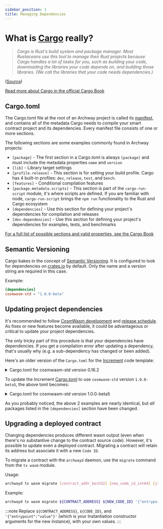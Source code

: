 ```yaml
---
sidebar_position: 1
title: Managing Dependencies
---
```


# What is [Cargo](https://doc.rust-lang.org/cargo/) really?
> _Cargo is Rust's build system and package manager. Most Rustaceans use this tool to manage their Rust projects because Cargo handles a lot of tasks for you, such as building your code, downloading the libraries your code depends on, and building those libraries. (We call the libraries that your code needs dependencies.)_

([Source](https://doc.rust-lang.org/book/ch01-03-hello-cargo.html#hello-cargo))

[Read more about Cargo in the official Cargo Book](https://doc.rust-lang.org/cargo/)

## Cargo.toml

The Cargo.toml file at the root of an Archway project is called its [manifest](https://en.wikipedia.org/wiki/Manifest_file), and contains all of the metadata Cargo needs to compile your smart contract project and its dependencies. Every manifest file consists of one or more sections.

The following sections are some examples commonly found in Archway projects:

- `[package]` - The first section in a Cargo.toml is always `[package]` and must include the metadata properties `name` and `version`
- `[lib]` - Library target settings
- `[profile.release]` - This section is for setting your build profile. Cargo has 4 built-in profiles: `dev`, `release`, `test`, and `bench`.
- `[features]` - Conditional compilation features
- `[package.metadata.scripts]` - This section is part of the `cargo-run-script` module, it's where scripts are defined. If you are familiar with node, `cargo-run-script` brings the `npm run` functionality to the Rust and Cargo ecosystem
- `[dependencies]` -  Use this section for defining your project's dependencies for compilation and releases
- `[dev-dependencies]` - Use this section for defining your project's dependencies for examples, tests, and benchmarks

[For a full list of possible sections and valid properties, see the Cargo Book](https://doc.rust-lang.org/cargo/reference/manifest.html)

## Semantic Versioning

Cargo bakes in the concept of [Semantic Versioning](https://semver.org/). It is configured to look for dependencies on [crates.io](https://crates.io/) by default. Only the name and a version string are required in this case.

Example:

```toml
[dependencies]
cosmwasm-std = "1.0.0-beta"
```

## Updating project dependencies

It's recommended to follow [CosmWasm development](https://github.com/CosmWasm/cosmwasm) and [release schedule](https://github.com/CosmWasm/cosmwasm/releases). As fixes or new features become available, it could be advantageous or critical to update your project dependencies.

The only tricky part of this procedure is that your dependencies have dependencies. If you get a compilation error after updating a dependency, that's usually why (e.g. a sub-dependency has changed or been added).

Here's an older version of the `Cargo.toml` for the [Increment](https://github.com/archway-network/archway-templates/tree/main/increment) code template:

<details>
<summary>Cargo.toml for cosmwasm-std version 0.16.2</summary>

```toml
[package]
name = "{{project-name}}"
version = "0.1.0"
authors = ["{{authors}}"]
edition = "2018"

exclude = [
  # Those files are rust-optimizer artifacts. You might want to commit them for convenience but they should not be part of the source code publication.
  "contract.wasm",
  "hash.txt",
]

# See more keys and their definitions at https://doc.rust-lang.org/cargo/reference/manifest.html

[lib]
crate-type = ["cdylib", "rlib"]

[profile.release]
opt-level = 3
debug = false
rpath = false
lto = true
debug-assertions = false
codegen-units = 1
panic = 'abort'
incremental = false
overflow-checks = true

[features]
# for more explicit tests, cargo test --features=backtraces
backtraces = ["cosmwasm-std/backtraces"]
# use library feature to disable all instantiate/execute/query exports
library = []

[package.metadata.scripts]
optimize = """docker run --rm -v "$(pwd)":/code \
  --mount type=volume,source="$(basename "$(pwd)")_cache",target=/code/target \
  --mount type=volume,source=registry_cache,target=/usr/local/cargo/registry \
  cosmwasm/rust-optimizer:0.12.3
"""

[dependencies]
cosmwasm-std = { version = "0.16.2" }
cosmwasm-storage = { version = "0.16.0" }
cw-storage-plus = "0.8.0"
cw2 = "0.8.1"
schemars = "0.8.3"
serde = { version = "1.0.127", default-features = false, features = ["derive"] }
thiserror = { version = "1.0.26" }

[dev-dependencies]
cosmwasm-schema = { version = "0.16.0" }
```
[Source](https://github.com/archway-network/archway-templates/blob/a4ab128ee2b9cf511007f03564d453b825c5e328/increment/Cargo.toml)

</details>

To update the Increment [Cargo.toml](https://github.com/archway-network/archway-templates/blob/main/increment/Cargo.toml) to use `cosmwasm-std` version `1.0.0-beta5`, the above toml becomes:

<details>
<summary>Cargo.toml for cosmwasm-std version 1.0.0-beta5</summary>

```toml
[package]
name = "{{project-name}}"
version = "0.1.0"
authors = ["{{authors}}"]
edition = "2018"

exclude = [
  # Those files are rust-optimizer artifacts. You might want to commit them for convenience but they should not be part of the source code publication.
  "contract.wasm",
  "hash.txt",
]

# See more keys and their definitions at https://doc.rust-lang.org/cargo/reference/manifest.html

[lib]
crate-type = ["cdylib", "rlib"]

[profile.release]
opt-level = 3
debug = false
rpath = false
lto = true
debug-assertions = false
codegen-units = 1
panic = 'abort'
incremental = false
overflow-checks = true

[features]
# for more explicit tests, cargo test --features=backtraces
backtraces = ["cosmwasm-std/backtraces"]
# use library feature to disable all instantiate/execute/query exports
library = []

[package.metadata.scripts]
optimize = """docker run --rm -v "$(pwd)":/code \
  -e CARGO_TERM_COLOR=always \
  --mount type=volume,source="$(basename "$(pwd)")_cache",target=/code/target \
  --mount type=volume,source=registry_cache,target=/usr/local/cargo/registry \
  cosmwasm/rust-optimizer:0.12.5
"""

[dependencies]
cosmwasm-std = "1.0.0-beta5"
cosmwasm-storage = "1.0.0-beta5"
cw-storage-plus = "0.12"
cw2 = "0.12"
schemars = "0.8"
serde = { version = "1.0", default-features = false, features = ["derive"] }
thiserror = "1.0"

[dev-dependencies]
cosmwasm-schema = "1.0.0-beta5"
```
[Source](https://github.com/archway-network/archway-templates/blob/main/increment/Cargo.toml)
[View the GitHub diff](https://github.com/archway-network/archway-templates/commit/f5860a76c6faa98555554e35b54081014e25a5ba)

</details>

As you probably noticed, the above 2 examples are nearly identical, but _all_ packages listed in the `[dependencies]` section have been changed.

## Upgrading a deployed contract

Changing dependencies produces different wasm output (even when there's no substantive change to the contract source code). However, it's possible to update even a deployed contract. Migrating a contract will retain its address but associate it with a new `Code ID`.

To migrate a contract with the `archwayd` daemon, use the `migrate` command from the `tx wasm` module.

Usage:

```bash
archwayd tx wasm migrate [contract_addr_bech32] [new_code_id_int64] [json_encoded_migration_args] [flags]
```

Example:

```bash
archwayd tx wasm migrate ${CONTRACT_ADDRESS} ${NEW_CODE_ID} '{"entrypoint":"value"}' --gas auto --gas-prices 0.05uconst --gas-adjustment 1.4 --from ${WALLET_LABEL} --chain-id "constantine-1" --node "https://rpc.constantine-1.archway.tech:443" --broadcast-mode sync --output json -y
```

:::note
Replace `${CONTRACT_ADDRESS}`, `${CODE_ID}`, and `'{"entrypoint":"value"}'` (which is your Instantiation constructor arguments for the new instance), with your own values.
:::